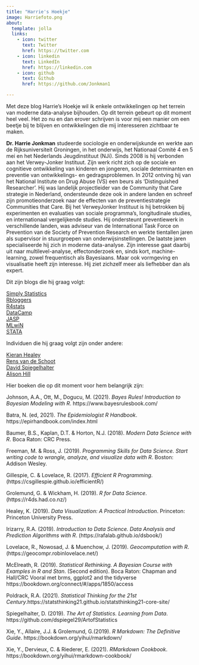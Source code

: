 ```yaml
---
title: "Harrie's Hoekje"
image: Harriefoto.png
about:
  template: jolla
  links:
    - icon: twitter
      text: Twitter
      href: https://twitter.com
    - icon: linkedin
      text: LinkedIn
      href: https://linkedin.com
    - icon: github
      text: Github
      href: https://github.com/Jonkman1

---
```



Met deze blog Harrie's Hoekje wil ik enkele ontwikkelingen op het terrein van moderne data-analyse bijhouden. Op dit terrein gebeurt op dit moment heel veel. Het zo nu en dan erover schrijven is voor mij een manier om een beetje bij te blijven en ontwikkelingen die mij interesseren zichtbaar te maken.   



**Dr. Harrie Jonkman** studeerde sociologie en onderwijskunde en werkte aan de Rijksuniversiteit Groningen, in het onderwijs, het Nationaal Comité 4 en 5 mei en het Nederlands Jeugdinstituut (NJi). Sinds 2008 is hij verbonden aan het Verwey-Jonker Instituut. Zijn werk richt zich op de sociale en cognitieve
ontwikkeling van kinderen en jongeren, sociale determinanten en preventie van ontwikkelings- en gedragsproblemen. In 2012 ontving hij van het National Institute on Drug Abuse (VS) een beurs als 'Distinguished Researcher'. Hij was landelijk projectleider van de Community that Care strategie in Nederland, ondersteunde deze ook in andere landen en schreef zijn promotieonderzoek naar de effecten van de preventiestrategie Communities that Care. 
Bij het VerweyJonker Instituut is hij betrokken bij experimenten en evaluaties van sociale programma's, longitudinale studies, en internationaal vergelijkende studies. Hij ondersteunt preventiewerk in verschillende landen, was adviseur van de International Task Force on Prevention van de Society of Prevention Research en werkte tientallen jaren als supervisor in stuurgroepen van onderwijsinstellingen. 
De laatste jaren specialiseerde hij zich in moderne data-analyse. Zijn interesse gaat daarbij uit naar multilevel-analyse, effectonderzoek en, sinds kort, machine-learning, zowel frequentisch als Bayesiaans. Maar ook vormgeving en visualisatie heeft zijn interesse. Hij ziet zichzelf meer als liefhebber dan als expert. 


Dit zijn blogs die hij graag volgt:

[Simply Statistics](https://simplystatistics.org/)   
[Rbloggers](https://www.r-bloggers.com/)   
[R4stats](http://r4stats.com/)   
[DataCamp](https://www.datacamp.com/)  
[JASP](https://jasp-stats.org/)   
[MLwiN](http://www.bristol.ac.uk/cmm/software/mlwin/)   
[STATA](https://www.stata.com/)   

Individuen die hij graag volgt zijn onder andere:   

[Kieran Healey](https://github.com/kjhealy)   
[Rens van de Schoot](https://www.rensvandeschoot.com)   
[David Spiegelhalter](http://www.statslab.cam.ac.uk/~david/)   
[Alison Hill](https://alison.rbind.io/)   
 
Hier boeken die op dit moment voor hem belangrijk zijn:

Johnson, A.A., Ott, M., Dogucu, M. (2021). *Bayes Rules! Introduction to Bayesian Modeling with R*. https://www.bayesrulesbook.com/ 

Batra, N. (ed, 2021). *The Epidemiologist R Handbook*. https://epirhandbook.com/index.html

Baumer, B.S., Kaplan, D.T. & Horton, N.J. (2018). *Modern Data Science with R*. Boca Raton: CRC Press. 

Freeman, M. & Ross, J. (2019). *Programming Skills for Data Science. Start writing code to wrangle, analyze, and visualize data with R*. Boston: Addison Wesley.

Gillespie, C. & Lovelace, R. (2017). *Efficient R Programming*. (https://csgillespie.github.io/efficientR/) 

Grolemund, G. & Wickham, H. (2019). *R for Data Science*. (https://r4ds.had.co.nz/) 

Healey, K. (2019). *Data Visualization: A Practical Introduction*. Princeton: Princeton University Press.  

Irizarry, R.A. (2019). *Introduction to Data Science. Data Analysis and Prediction Algorithms with R*. (https://rafalab.github.io/dsbook/) 

Lovelace, R., Nowosad, J. & Muenchow, J. (2019). *Geocomputation with R*. (https://geocompr.robinlovelace.net/) 

McElreath, R. (2019). *Statistical Rethinking. A Bayesian Course with Examples in R and Stan*. (Second edition). Boca Raton: Chapman and Hall/CRC  Vooral met brms, ggplot2 and the tidyverse https://bookdown.org/connect/#/apps/1850/access 

Poldrack, R.A. (2021). *Statistical Thinking for the 21st Century*.https://statsthinking21.github.io/statsthinking21-core-site/

Spiegelhalter, D. (2019). *The Art of Statistics. Learning from Data*. https://github.com/dspiegel29/ArtofStatistics

Xie, Y., Allaire, J.J. & Grolemund, G.(2019). *R Markdown: The Definitive Guide*. https://bookdown.org/yihui/rmarkdown/ 

Xie, Y., Dervieux, C. & Riederer, E. (2021). *RMarkdown Cookbook*. https://bookdown.org/yihui/rmarkdown-cookbook/
